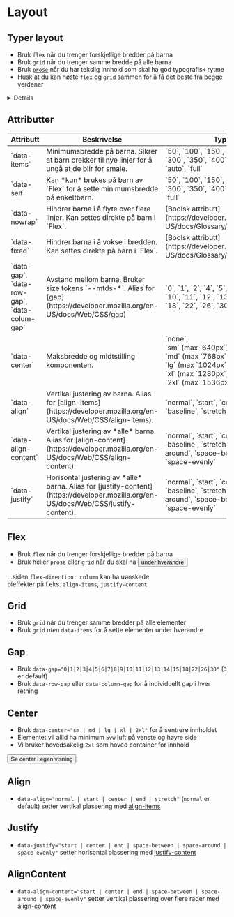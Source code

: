 
<Meta of={stories} />

# Layout

<JumpTo />

## Typer layout
- Bruk `flex` når du trenger forskjellige bredder på barna
- Bruk `grid` når du trenger samme bredde på alle barna
- Bruk [`prose`](?path=/story/designsystem-typography--prose)  når du har tekslig innhold som skal ha god typografisk rytme
- Husk at du kan nøste `flex` og `grid` sammen for å få det beste fra begge verdener

<Details>
<Details.Summary>Hvorfor ikke bare bruke Tailwind eller vanilla CSS?</Details.Summary>

Det er fullt mulig å bruke Tailwind eller CSS. Det vi får med `flex` og `grid` er konsistent kode og luftbruk,
samt noen superpowers for responsivitet via vår egen `data-items` attributt.
</Details>

## Attributter
<Table data-fixed data-size="sm">
  <thead style={{ position: 'sticky', top: 0, backgroundColor: 'var(--mtds-color-surface-default)' }}>
    <tr>
      <th>Attributt</th>
      <th>Beskrivelse</th>
      <th>Type</th>
      <th>Standardverdi</th>
    </tr>
  </thead>
  <tbody>
    <tr>
      <td>`data-items`</td>
      <td>Minimumsbredde på barna. Sikrer at barn brekker til nye linjer for å ungå at de blir for smale.</td>
      <td>`50`, `100`, `150`, `200`, `250`, `300`, `350`, `400`, `450`, `500`, `auto`, `full`</td>
      <td></td>
    </tr>
    <tr>
      <td>`data-self`</td>
      <td>Kan *kun* brukes på barn av `Flex` for å sette minimumsbredde på enkeltbarn.</td>
      <td>`50`, `100`, `150`, `200`, `250`, `300`, `350`, `400`, `450`, `500`, `full`</td>
      <td></td>
    </tr>
    <tr>
      <td>`data-nowrap`</td>
      <td>Hindrer barna i å flyte over flere linjer. Kan settes direkte på barn i `Flex`.</td>
      <td>[Boolsk attributt](https://developer.mozilla.org/en-US/docs/Glossary/Boolean/HTML)</td>
      <td></td>
    </tr>
    <tr>
      <td>`data-fixed`</td>
      <td>Hindrer barna i å vokse i bredden. Kan settes direkte på barn i `Flex`.</td>
      <td>[Boolsk attributt](https://developer.mozilla.org/en-US/docs/Glossary/Boolean/HTML)</td>
      <td></td>
    </tr>
    <tr>
      <td>`data-gap`, `data-row-gap`, `data-colum-gap`</td>
      <td>Avstand mellom barna. Bruker size tokens `--mtds-*`. Alias for [gap](https://developer.mozilla.org/en-US/docs/Web/CSS/gap)</td>
      <td>`0`,  `1`,  `2`,  `4`,  `5`,  `6`,  `7`,  `8`,  `9`,  `10`,  `11`,  `12`,  `13`,  `14`,  `15`,  `18`,  `22`,  `26`,  `30`</td>
      <td>`3`</td>
    </tr>
    <tr>
      <td>`data-center`</td>
      <td>Maksbredde og midtstilling komponenten.</td>
      <td>`none`,<br />`sm` (max `640px`),<br />`md` (max `768px`),<br />`lg` (max `1024px`),<br />`xl` (max `1280px`),<br />`2xl` (max `1536px`)</td>
      <td>`none`</td>
    </tr>
    <tr>
      <td>`data-align`</td>
      <td>Vertikal justering av barna. Alias for [align-items](https://developer.mozilla.org/en-US/docs/Web/CSS/align-items).</td>
      <td>`normal`, `start`, `center`, `end`, `baseline`, `stretch`</td>
      <td>`normal`</td>
    </tr>
    <tr>
      <td>`data-align-content`</td>
      <td>Vertikal justering av *alle* barna. Alias for [align-content](https://developer.mozilla.org/en-US/docs/Web/CSS/align-content).</td>
      <td>`normal`, `start`, `center`, `end`, `baseline`, `stretch`, `space-around`, `space-between`, `space-evenly`</td>
      <td>`normal`</td>
    </tr>
    <tr>
      <td>`data-justify`</td>
      <td>Horisontal justering av *alle* barna. Alias for [justify-content](https://developer.mozilla.org/en-US/docs/Web/CSS/justify-content).</td>
      <td>`normal`, `start`, `center`, `end`, `baseline`, `stretch`, `space-around`, `space-between`, `space-evenly`</td>
      <td>`normal`</td>
    </tr>
  </tbody>
</Table>


## Flex
- Bruk `flex` når du trenger forskjellige bredder på barna
- Bruk heller `prose` eller `grid` når du skal ha <button type="button" data-popover="inline" popoverTarget="grid-stack">under hverandre</button>

<Popover id="grid-stack">...siden `flex-direction: column` kan ha uønskede<br />bieffekter på f.eks. `align-items`, `justify-content`</Popover>
<Canvas of={stories.FlexStory} />

## Grid
- Bruk `grid` når du trenger samme bredder på alle elementer
- Bruk `grid` *uten* `data-items` for å sette elementer under hverandre
<Canvas of={stories.GridStory} />

## Gap
- Bruk `data-gap="0|1|2|3|4|5|6|7|8|9|10|11|12|13|14|15|18|22|26|30"` (`3` er default)
- Bruk `data-row-gap` eller `data-column-gap` for å individuellt gap i hver retning
<Canvas of={stories.Gap} />

## Center
- Bruk `data-center="sm | md | lg | xl | 2xl"` for å sentrere innholdet
- Elementet vil allid ha minimum `5vw` luft på venste og høyre side
- Vi bruker hovedsakelig `2xl` som hoved container for innhold
<div className="sbdocs-canvas-thumbnail">
  <Button data-arrow data-variant="primary" href="?path=/story/designsystem-layout--center">Se center i egen visning</Button>
  <Canvas className="sbdocs-canvas--max-height" of={stories.Center} />
</div>

## Align
- `data-align="normal | start | center | end | stretch"` (`normal` er default) setter vertikal plassering med [align-items](https://developer.mozilla.org/en-US/docs/Web/CSS/align-items) 
<Canvas of={stories.Align} />

## Justify
- `data-justify="start | center | end | space-between | space-around | space-evenly"` setter horisontal plassering med [justify-content](https://developer.mozilla.org/en-US/docs/Web/CSS/justify-content) 
<Canvas of={stories.Justify} />

## AlignContent
- `data-align-content="start | center | end | space-between | space-around | space-evenly"` setter vertikal plassering over flere rader med [align-content](https://developer.mozilla.org/en-US/docs/Web/CSS/align-content)
<Canvas of={stories.AlignContent} />

<CssVariables component="layout" />